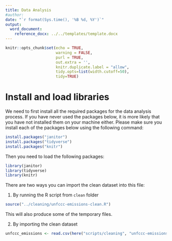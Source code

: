 ```yaml
---
title: Data Analysis
#author:
date: "`r format(Sys.time(), '%B %d, %Y')`"
output:
  word_document:
    reference_docx: ../../templates/template.docx
---
```


```r
knitr::opts_chunk$set(echo = TRUE, 
                      warning = FALSE,
                      purl = TRUE,
                      out.extra = '',
                      knitr.duplicate.label = "allow",
                      tidy.opts=list(width.cutoff=50), 
                      tidy=TRUE)

```

# Install and load libraries

We need to first install all the required packages for the data analysis process. If you have never used the packages below, it is more likely that you have not installed them on your machine either. Please make sure you install each of the packages below using the following command:

```r
install.packages("janitor")
install.packages("tidyverse")
install.packages("knitr")
```

Then you need to load the following packages:

```r
library(janitor)
library(tidyverse)
library(knitr)
```

There are two ways you can import the clean dataset into this file:

1. By running the R script from `clean` folder

```r
source("../cleaning/unfccc-emissions-clean.R")
```

This will also produce some of the temporary files.

2. By importing the clean dataset

```r
unfccc_emissions <- read.csv(here("scripts/cleaning", "unfccc-emissions-clean.csv"))
```
